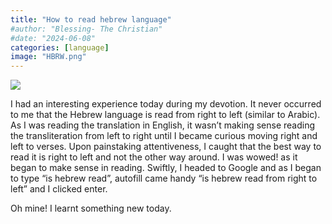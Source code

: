 ```yaml
---
title: "How to read hebrew language"
#author: "Blessing- The Christian"
#date: "2024-06-08"
categories: [language]
image: "HBRW.png"
---
```


![](Preview.png)

I had an interesting experience today during my devotion. It never occurred to me that the Hebrew language is read from right to left (similar to Arabic). As I was reading the translation in English, it wasn't making sense reading the transliteration from left to right until I became curious moving right and left to verses. Upon painstaking attentiveness, I caught that the best way to read it is right to left and not the other way around. I was wowed! as it began to make sense in reading. Swiftly, I headed to Google and as I began to type "is hebrew read", autofill came handy "is hebrew read from right to left" and I clicked enter.

Oh mine! I learnt something new today.
